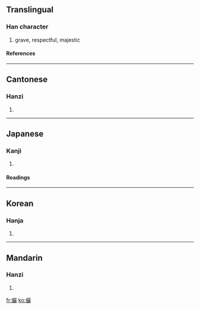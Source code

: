 {{see|俨}}

==Translingual==
===Han character===
{{Han char|rad=人|as=20|sn=22|four=2624<sub>8</sub>|canj=人口口大 (ORRK)}}
# grave, respectful, majestic
====References====
{{Han ref|kx=0122.050|dkj=01324|dj=0257.110|hdz=10240.020|uh=513C|ud=20796|bh=C56B|bd=50539}}
----
==Cantonese==
===Hanzi===
{{yue-hanzi|jyut=|y=yim5}}
# {{defn|Cantonese}}
----
==Japanese==
===Kanji===
{{ja-kanji|grade=|rs=人20}}
# {{defn|Japanese}}
====Readings====
{{ja-readings|on=[[げん]] (gen)|kun=[[おごそか]] (ogosoka), [[いかめしい]] (ikameshii)}}
----
==Korean==
===Hanja===
{{ko-hanja|hangeul=엄|rv=eom|mr=ŏm}}
# {{defn|Korean}}
----
==Mandarin==
===Hanzi===
{{cmn-hanzi|sim=俨|pin=[[yǎn]] ([[yan3]])|wg=yen<sup>3</sup>}}
# {{defn|Mandarin}}

[[fr:儼]]
[[ko:儼]]